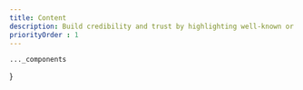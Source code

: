 ```yaml
---
title: Content
description: Build credibility and trust by highlighting well-known or reputable brands that are connected to your business.
priorityOrder : 1
---
```



    ..._components
}

<BlockPreview
    title="Center Screenshot"
    src="/blocks-preview/content/center-screenshot"
    code={centerScreenshotCode}
    client:visible
/>

<BlockPreview
    title="Left Screenshot"
    src="/blocks-preview/content/left-screenshot"
    code={screenshotCode}
    client:visible
/>

<BlockPreview
    title="Right Screenshot"
    src="/blocks-preview/content/right-screenshot"
    code={rightScreenshotCode}
    client:visible
/>

<BlockPreview
    title="With Image and Features"
    src="/blocks-preview/content/image-features"
    code={imageFeaturesCode}
    client:visible
/>

<BlockPreview
    title="With Image"
    src="/blocks-preview/content/with-image"
    code={withImageCode}
    client:visible
/>

<BlockPreview
    title="Grid Content"
    src="/blocks-preview/content/grid-content"
    code={gridContentCode}
    client:visible
/>

<BlockPreview
    title="Grid"
    src="/blocks-preview/content/grid"
    code={gridCode}
    client:visible
/>

<BlockPreview
    title="Grid Paragraphs"
    src="/blocks-preview/content/grid-paragraphs"
    code={gridParagraphsCode}
    client:visible
/>
